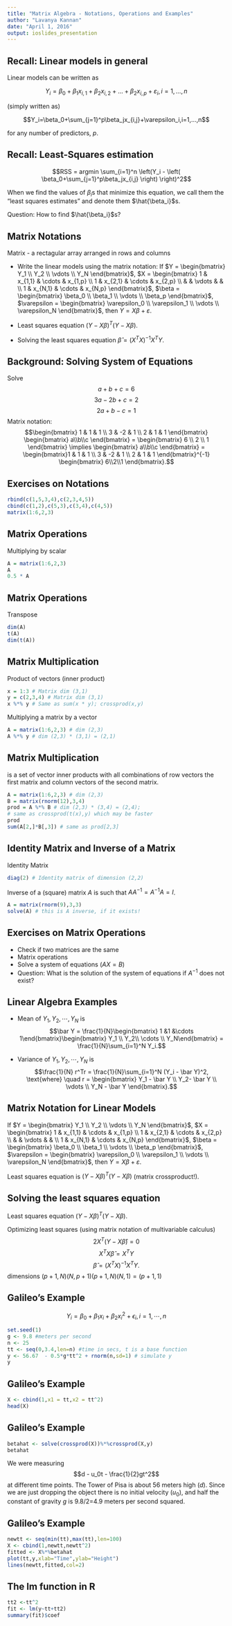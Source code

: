 ```yaml
---
title: "Matrix Algebra - Notations, Operations and Examples"
author: "Lavanya Kannan"
date: "April 1, 2016"
output: ioslides_presentation
---
```


## Recall: Linear models in general

Linear models can be written as

$$Y_i=\beta_0+\beta_1x_{i,1}+\beta_2x_{i,2}+...+\beta_2x_{i,p}+\varepsilon_i,i=1,...,n$$

(simply written as)

$$Y_i=\beta_0+\sum_{j=1}^p\beta_jx_{i,j}+\varepsilon_i,i=1,...,n$$

for any number of predictors, $p$.

## Recall: Least-Squares estimation

$$RSS = argmin \sum_{i=1}^n \left(Y_i - \left( \beta_0+\sum_{j=1}^p\beta_jx_{i,j} \right) \right)^2$$

When we find the values of $\beta_i$s that minimize this equation, we call them the "least squares estimates" and denote them $\hat{\beta_i}$s. 

Question: How to find $\hat{\beta_i}$s?

## Matrix Notations

Matrix - a rectagular array arranged in rows and columns

- Write the linear models using the matrix notation: 
If $Y = \begin{bmatrix}
Y_1 \\
Y_2 \\
\vdots \\
Y_N
\end{bmatrix}$, 
$X = \begin{bmatrix}
1 & x_{1,1} & \cdots & x_{1,p} \\ 
1 & x_{2,1} & \cdots & x_{2,p} \\ 
 & & \vdots &  & \\
1 & x_{N,1} & \cdots & x_{N,p} 
\end{bmatrix}$, 
$\beta = \begin{bmatrix}
\beta_0 \\
\beta_1 \\
\vdots \\
\beta_p 
\end{bmatrix}$, $\varepsilon = \begin{bmatrix}
\varepsilon_0 \\
\varepsilon_1 \\
\vdots \\
\varepsilon_N 
\end{bmatrix}$, then 
$Y=X \beta + \varepsilon$.

- Least squares equation $(Y - X \beta)^T (Y - X \beta)$.

- Solving the least squares equation $\hat \beta = (X^TX)^{-1}X^TY$.


## Background: Solving System of Equations 
Solve
$$ a+b+c = 6$$
$$ 3a−2b+c = 2 $$ 
$$ 2a+b−c =1$$
Matrix notation:
$$\begin{bmatrix}
1 & 1 & 1 \\
3 & -2 & 1 \\
2 & 1 & 1
\end{bmatrix} \begin{bmatrix} a\\b\\c \end{bmatrix} = \begin{bmatrix} 6 \\ 2 \\ 1 \end{bmatrix} \implies \begin{bmatrix} a\\b\\c \end{bmatrix} = \begin{bmatrix}1 & 1 & 1 \\
3 & -2 & 1 \\
2 & 1 & 1
\end{bmatrix}^{-1} \begin{bmatrix} 6\\2\\1 \end{bmatrix}.$$
 


## Exercises on Notations

```r
rbind(c(1,5,3,4),c(2,3,4,5))
cbind(c(1,2),c(5,3),c(3,4),c(4,5))
matrix(1:6,2,3)
```



## Matrix Operations
Multiplying by scalar 
```r
A = matrix(1:6,2,3)
A
0.5 * A
```

## Matrix Operations
Transpose
```r
dim(A)
t(A)
dim(t(A))
```

## Matrix Multiplication
Product of vectors (inner product)
```r
x = 1:3 # Matrix dim (3,1)
y = c(2,3,4) # Matrix dim (3,1)
x %*% y # Same as sum(x * y); crossprod(x,y)
```
Multiplying a matrix by a vector 
```r
A = matrix(1:6,2,3) # dim (2,3)
A %*% y # dim (2,3) * (3,1) = (2,1)
```

## Matrix Multiplication
is a set of vector inner products with all combinations of row vectors the first matrix and column vectors of the second matrix.
```r
A = matrix(1:6,2,3) # dim (2,3)
B = matrix(rnorm(12),3,4)
prod = A %*% B # dim (2,3) * (3,4) = (2,4); 
# same as crossprod(t(x),y) which may be faster
prod
sum(A[2,]*B[,3]) # same as prod[2,3]
```
## Identity Matrix and Inverse of a Matrix
Identity Matrix
```r
diag(2) # Identity matrix of dimension (2,2)
```

Inverse of a (square) matrix $A$ is such that $AA^{-1} = A^{-1}A =I$.
```r
A = matrix(rnorm(9),3,3)
solve(A) # this is A inverse, if it exists!
```

## Exercises on Matrix Operations
- Check if two matrices are the same
- Matrix operations
- Solve a system of equations ($AX = B$)
- Question: What is the solution of the system of equations if $A^{-1}$ does not exist? 

## Linear Algebra Examples
- Mean of $Y_1, Y_2, \cdots, Y_N$ is
$$\bar Y = \frac{1}{N}\begin{bmatrix} 1 &1 &\cdots 1\end{bmatrix}\begin{bmatrix} Y_1 \\ Y_2\\ \cdots \\ Y_N\end{bmatrix} = \frac{1}{N}\sum_{i=1}^N Y_i.$$

- Variance of $Y_1, Y_2, \cdots, Y_N$ is
$$\frac{1}{N} r^Tr = \frac{1}{N}\sum_{i=1}^N (Y_i - \bar Y)^2, \text{where} \quad r = \begin{bmatrix} Y_1 - \bar Y \\ Y_2- \bar Y \\ \vdots \\ Y_N - \bar Y \end{bmatrix}.$$



## Matrix Notation for Linear Models

If $Y = \begin{bmatrix}
Y_1 \\
Y_2 \\
\vdots \\
Y_N
\end{bmatrix}$, 
$X = \begin{bmatrix}
1 & x_{1,1} & \cdots & x_{1,p} \\ 
1 & x_{2,1} & \cdots & x_{2,p} \\ 
 & & \vdots &  & \\
1 & x_{N,1} & \cdots & x_{N,p} 
\end{bmatrix}$, 
$\beta = \begin{bmatrix}
\beta_0 \\
\beta_1 \\
\vdots \\
\beta_p 
\end{bmatrix}$, $\varepsilon = \begin{bmatrix}
\varepsilon_0 \\
\varepsilon_1 \\
\vdots \\
\varepsilon_N 
\end{bmatrix}$, then 
$Y=X \beta + \varepsilon$.

Least squares equation is $(Y - X \beta)^T (Y - X \beta)$ (matrix crossproduct!).



## Solving the least squares equation
Least squares equation $(Y - X \beta)^T (Y - X \beta)$.

Optimizing least squares (using matrix notation of multivariable calculus)
$$2X^T(Y - X\hat \beta) = 0$$
$$X^TX\hat \beta = X^TY$$
$$\hat \beta = (X^TX)^{-1}X^TY.$$
dimensions $(p+1,N) (N,p+1) (p+1,N) (N,1) = (p+1,1)$

## Galileo's Example
$$Y_i=\beta_0+\beta_1x_i+\beta_2x^2_i+\epsilon_i,i=1,\cdots,n$$

```r
set.seed(1)
g <- 9.8 #meters per second
n <- 25
tt <- seq(0,3.4,len=n) #time in secs, t is a base function
y <- 56.67  - 0.5*g*tt^2 + rnorm(n,sd=1) # simulate y
y
```

## Galileo's Example
```r
X <- cbind(1,x1 = tt,x2 = tt^2)
head(X)
```

## Galileo's Example
```r
betahat <- solve(crossprod(X))%*%crossprod(X,y)
betahat
```
We were measuring $$d - u_0t - \frac{1}{2}gt^2$$ at different time points.
The Tower of Pisa is about 56 meters high ($d$). Since we are just dropping the object there is no initial velocity ($u_0$), and half the constant of gravity $g$ is 9.8/2=4.9 meters per second squared.

## Galileo's Example
```r
newtt <- seq(min(tt),max(tt),len=100)
X <- cbind(1,newtt,newtt^2)
fitted <- X%*%betahat
plot(tt,y,xlab="Time",ylab="Height")
lines(newtt,fitted,col=2)
```

## The lm function in R
```r
tt2 <-tt^2
fit <- lm(y~tt+tt2)
summary(fit)$coef
```
